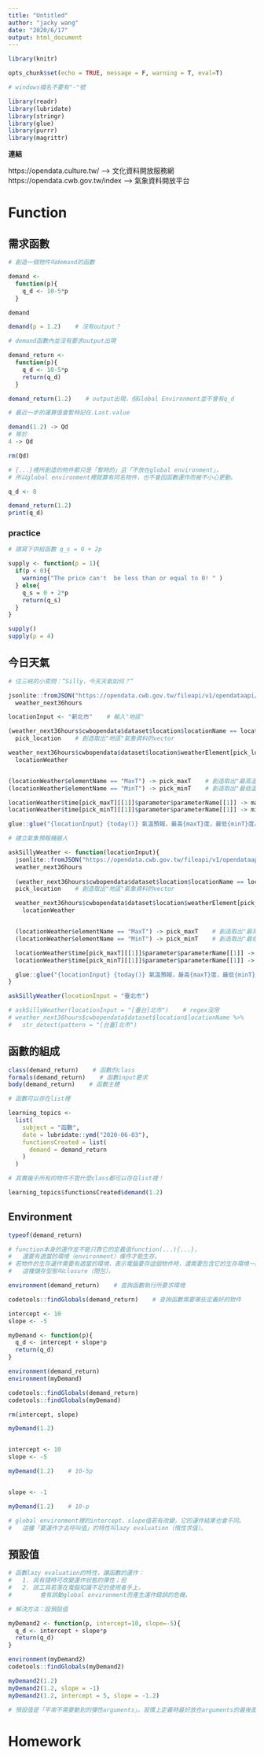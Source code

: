 ```yaml
---
title: "Untitled"
author: "jacky wang"
date: "2020/6/17"
output: html_document
---
```


```r

library(knitr)

opts_chunk$set(echo = TRUE, message = F, warning = T, eval=T)

# windows檔名不要有"-"號

```

```r

library(readr)
library(lubridate)
library(stringr)
library(glue)
library(purrr)
library(magrittr)

```

**連結**

https://opendata.culture.tw/ --> 文化資料開放服務網
https://opendata.cwb.gov.tw/index --> 氣象資料開放平台


# Function

## 需求函數

```r

# 創造一個物件叫demand的函數

demand <- 
  function(p){ 
    q_d <- 10-5*p
  }

demand

```

```r

demand(p = 1.2)    # 沒有output？

```

```r

# demand函數內並沒有要求output出現

demand_return <- 
  function(p){
    q_d <- 10-5*p
    return(q_d)
  }

demand_return(1.2)    # output出現，但Global Environment並不會有q_d

# 最近一步的運算值會暫時記在.Last.value

```

```r

demand(1.2) -> Qd
# 等於
4 -> Qd

rm(Qd)

```

```r

# {...}裡所創造的物件都只是「暫時的」且「不放在global environment」，
# 所以global environment裡就算有同名物件，也不會因函數運作而被不小心更動。

q_d <- 8

demand_return(1.2)
print(q_d)

```

### practice

```r

# 請寫下供給函數 q_s = 0 + 2p

supply <- function(p = 1){
  if(p < 0){
    warning("The price can't  be less than or equal to 0! " )
  } else{
    q_s = 0 + 2*p
    return(q_s)
  }
}

supply()
supply(p = 4)

```

## 今日天氣

```r
# 住三峽的小雯問：“Silly，今天天氣如何？”

jsonlite::fromJSON("https://opendata.cwb.gov.tw/fileapi/v1/opendataapi/F-C0032-001?Authorization=rdec-key-123-45678-011121314&format=JSON") ->
  weather_next36hours

locationInput <- "新北市"    # 輸入"地區"

(weather_next36hours$cwbopendata$dataset$location$locationName == locationInput) -> 
  pick_location    # 創造取出"地區"氣象資料的vector

weather_next36hours$cwbopendata$dataset$location$weatherElement[pick_location][[1]] -> 
  locationWeather


(locationWeather$elementName == "MaxT") -> pick_maxT    # 創造取出"最高溫"的vector
(locationWeather$elementName == "MinT") -> pick_minT    # 創造取出"最低溫"的vector

locationWeather$time[pick_maxT][[1]]$parameter$parameterName[[1]] -> maxT
locationWeather$time[pick_minT][[1]]$parameter$parameterName[[1]] -> minT

glue::glue("{locationInput} {today()} 氣溫預報，最高{maxT}度，最低{minT}度。")


```

```r

# 建立氣象預報機器人

askSillyWeather <- function(locationInput){
  jsonlite::fromJSON("https://opendata.cwb.gov.tw/fileapi/v1/opendataapi/F-C0032-001?Authorization=rdec-key-123-45678-011121314&format=JSON") ->
  weather_next36hours
  
  (weather_next36hours$cwbopendata$dataset$location$locationName == locationInput) -> 
  pick_location    # 創造取出"地區"氣象資料的vector

  weather_next36hours$cwbopendata$dataset$location$weatherElement[pick_location][[1]] -> 
    locationWeather


  (locationWeather$elementName == "MaxT") -> pick_maxT    # 創造取出"最高溫"的vector
  (locationWeather$elementName == "MinT") -> pick_minT    # 創造取出"最低溫"的vector

  locationWeather$time[pick_maxT][[1]]$parameter$parameterName[[1]] -> maxT
  locationWeather$time[pick_minT][[1]]$parameter$parameterName[[1]] -> minT

  glue::glue("{locationInput} {today()} 氣溫預報，最高{maxT}度，最低{minT}度。")
}

```

```r

askSillyWeather(locationInput = "臺北市")

# askSillyWeather(locationInput = "[臺台]北市")    # regex沒用
# weather_next36hours$cwbopendata$dataset$location$locationName %>%
#   str_detect(pattern = "[台臺]北市")

```

## 函數的組成

```r

class(demand_return)    # 函數的class
formals(demand_return)    # 函數input要求
body(demand_return)    # 函數主體

```

```r

# 函數可以存在list裡

learning_topics <- 
  list(
    subject = "函數",
    date = lubridate::ymd("2020-06-03"),
    functionsCreated = list(
      demand = demand_return 
    )
  )

# 其實幾乎所有的物件不管什麼class都可以存在list裡！

```

```r

learning_topics$functionsCreated$demand(1.2)

```

## Environment

```r

typeof(demand_return)

# function本身的運作並不能只靠它的定義值function(...){...}，
#   還要有適當的環境（environment）條件才能生存。
# 若物件的生存運作需要有適當的環境，表示電腦要存這個物件時，還需要包含它的生存環境一起存。
#   這種儲存型態叫closure（閉包）。

environment(demand_return)    # 查詢函數執行所要求環境

codetools::findGlobals(demand_return)    # 查詢函數需要哪些定義好的物件

```

```r

intercept <- 10
slope <- -5

myDemand <- function(p){
  q_d <- intercept + slope*p
  return(q_d)
}

```

```r

environment(demand_return)
environment(myDemand)

```

```r

codetools::findGlobals(demand_return)
codetools::findGlobals(myDemand)

```

```r

rm(intercept, slope)

myDemand(1.2)


intercept <- 10
slope <- -5

myDemand(1.2)    # 10-5p


slope <- -1

myDemand(1.2)    # 10-p

# global environment裡的intercept、slope值若有改變，它的運作結果也會不同。
#   這種「要運作才去呼叫值」的特性叫lazy evaluation（惰性求值）。

```

## 預設值

```r

# 函數lazy evaluation的特性，讓函數的運作：
#   1. 具有隨時可改變運作狀態的彈性；但
#   2. 該工具若落在電腦知識不足的使用者手上，
#        會有誤動global environment而產生運作錯誤的危機。

# 解決方法：設預設值

myDemand2 <- function(p, intercept=10, slope=-5){
  q_d <- intercept + slope*p
  return(q_d)
}

environment(myDemand2)
codetools::findGlobals(myDemand2)

```

```r

myDemand2(1.2)
myDemand2(1.2, slope = -1)
myDemand2(1.2, intercept = 5, slope = -1.2)

# 預設值是「平常不需要動到的彈性arguments」，習慣上定義時最好放在arguments的最後面。

```

# Homework












